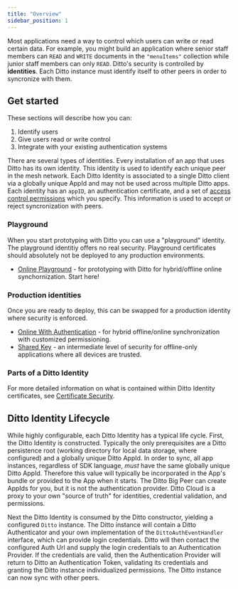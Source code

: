 ```yaml
---
title: "Overview"
sidebar_position: 1
---
```



Most applications need a way to control which users can write or read certain data. For example, you might build an application where senior staff members can `READ` and `WRITE` documents in the `"menuItems"` collection while junior staff members can only `READ`. Ditto's security is controlled by __identities__. Each Ditto instance must identify itself to other peers in order to syncronize with them. 

 

## Get started

These sections will describe how you can:

1. Identify users 
2. Give users read or write control 
3. Integrate with your existing authentication systems

There are several types of identities.  Every installation of an app that uses
Ditto has its own identity. This identity is used to identify each unique peer
in the mesh network. Each Ditto Identity is associated to a single Ditto client
via a globally unique AppId and may not be used across multiple Ditto apps. Each identity has an `appID`, an authentication certificate, and a set of [access control permissions](../concepts/designing-permissions) which you specify. This information is used
to accept or reject syncronization with peers. 

### Playground

When you start prototyping with Ditto you can use a "playground" identity.
The playground identitiy offers no real security. Playground certificates should
absolutely not be deployed to any production environments.

* [Online Playground](../mesh-network/online-playground) - for prototyping with Ditto for hybrid/offline online synchornization. Start here!

### Production identities

Once you are ready to deploy, this can be swapped for a production identity where security is
enforced.

* [Online With Authentication](./authentication) - for hybrid offline/online synchronization with customized permissioning.
* [Shared Key](./shared-key) - an intermediate level of security for offline-only applications where all devices are trusted.

### Parts of a Ditto Identity

For more detailed information on what is contained within Ditto Identity certificates, see [Certificate Security](../how-it-works/certificate-security).

## Ditto Identity Lifecycle

While highly configurable, each Ditto Identity has a typical life cycle. First,
the Ditto Identity is constructed. Typically the only prerequisites are a Ditto
persistence root (working directory for local data storage, where configured)
and a globally unique Ditto AppId. In order to sync, all app instances,
regardless of SDK language, *must* have the same globally unique Ditto AppId.
Therefore this value will typically be incorporated in the App's bundle or
provided to the App when it starts. The Ditto Big Peer can create AppIds for
you, but it is not the authentication provider. Ditto Cloud is a proxy to your
own "source of truth" for identities, credential validation, and permissions.

Next the Ditto Identity is consumed by the Ditto constructor, yielding a
configured `Ditto` instance. The Ditto instance will contain a Ditto
Authenticator and your own implementation of the `DittoAuthEventHandler`
interface, which can provide login credentials. Ditto will then contact the
configured Auth Url and supply the login credentials to an Authentication
Provider. If the credentials are valid, then the Authentication Provider will
return to Ditto an Authentication Token, validating its credentials and granting
the Ditto instance individualized permissions. The Ditto instance can now sync
with other peers.
